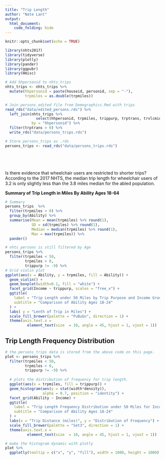 ```yaml
---
title: "Trip Length"
author: "Nate Lant"
output: 
  html_document:
    code_folding: hide
---
```


```r
knitr::opts_chunk$set(echo = TRUE)

library(nhts2017)
library(tidyverse)
library(plotly)
library(pander)
library(ggpubr)
library(Hmisc)
```

```r
# Add hhpersonid to nhts_trips
nhts_trips <- nhts_trips %>% 
  mutate(hhpersonid = paste(houseid, personid, sep = "-"),
         trpmiles = as.double(trpmiles))

# Join persons_edited file from Demographics.Rmd with trips
read_rds("data/edited_persons.rds") %>% 
  left_join(nhts_trips %>% 
              select(hhpersonid, trpmiles, trippurp, trptrans, trvlcmin, psgr_flg), 
            by = "hhpersonid") %>%
  filter(trptrans > 0) %>%
  write_rds("data/persons_trips.rds")

# Store persons_trips as .rds
persons_trips <- read_rds("data/persons_trips.rds")



 
```

Is there evidence that wheelchair users are restricted to shorter trips? According to the 2017 NHTS, the median trip length for wheelchair users of 3.2 is only slightly less than the 3.8 miles median for the abled population.

**Summary of Trip Length in Miles By Ability Ages 18-64**
```r
# Summary
persons_trips  %>%
  filter(trpmiles > 0) %>%
  group_by(Ability) %>%
  summarise(Mean = mean(trpmiles) %>% round(1),
            SD = sd(trpmiles) %>% round(1),
            Median = median(trpmiles) %>% round(1),
            Max = max(trpmiles)) %>%
  pander()
```

```r
# nhts_persons is still filtered by Age
persons_trips %>%
  filter(trpmiles < 50,
         trpmiles > 0,
         trippurp != -9) %>%
# Grid violin plot
ggplot(aes(x = Ability, y = trpmiles, fill = Ability)) + 
  geom_violin() +
  geom_boxplot(width=0.1, fill = "white") +
  facet_grid(Income ~ trippurp, scales = "free_x") +
  ggtitle(
    label = "Trip Length under 50 Miles by Trip Purpose and Income Group", 
    subtitle = "Comparison of Ability Ages 18-24"
  ) +
  labs( y = "Lenth of Trip in Miles") +
  scale_fill_brewer(palette = "PuBuGn", direction = 1) + 
  theme(axis.text.x = 
          element_text(size  = 10, angle = 45, hjust = 1, vjust = 1))

```

## Trip Length Frequency Distribution

```r
# the persons_trips data is stored from the above code on this page.
plot <- persons_trips %>%
  filter(trpmiles < 50,
         trpmiles > 0,
         trippurp != -9) %>%
  
  # plots the distribution of frequency for trip length.
  ggplot(aes(x = trpmiles, fill = trippurp)) + 
  geom_histogram(aes(y = stat(width*density)), 
                 alpha = 0.7, position = "identity") +
  facet_grid(Ability ~ Income) +
  ggtitle(
    label = "Trip Length Frequency Distribution under 50 Miles for Income Groups", 
    subtitle = "Comparison of Ability Ages 18-24"
  ) +
  labs(x = "Trip Distance (miles)", y = "Distribution of Frequency") +
  scale_fill_brewer(palette = "Set3", direction = 1) + 
  theme(axis.text.x = 
          element_text(size  = 10, angle = 45, hjust = 1, vjust = 1))

# make the histogram dynamic with plotly
plot %>% 
  ggplotly(tooltip = c("x", "y", "fill"), width = 1000, height = 1000)
```